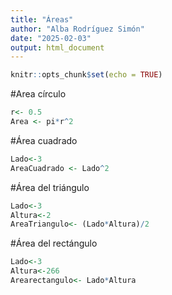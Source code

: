 ```yaml
---
title: "Áreas"
author: "Alba Rodríguez Simón"
date: "2025-02-03"
output: html_document
---
```


```r
knitr::opts_chunk$set(echo = TRUE)
```
#Area círculo
```r
r<- 0.5
Area <- pi*r^2
```
#Área cuadrado
```r
Lado<-3
AreaCuadrado <- Lado^2
```
#Área del triángulo
```r
Lado<-3
Altura<-2
AreaTriangulo<- (Lado*Altura)/2
```
#Área del rectángulo

```r
Lado<-3
Altura<-266
Arearectangulo<- Lado*Altura
```
